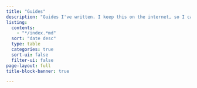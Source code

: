 ```yaml
---
title: "Guides"
description: "Guides I've written. I keep this on the internet, so I can easily send these to people that need help."
listing:
  contents:
    - "*/index.*md"
  sort: "date desc"
  type: table
  categories: true
  sort-ui: false
  filter-ui: false
page-layout: full
title-block-banner: true

---
```





